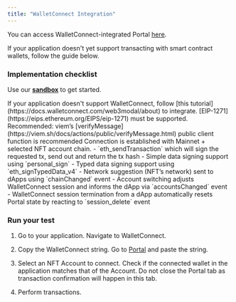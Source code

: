```yaml
---
title: "WalletConnect Integration"
---
```


You can access WalletConnect-integrated Portal [here](https://groupos.xyz/wc).

If your application doesn't yet support transacting with smart contract wallets, follow the guide below.

### Implementation checklist

Use our **[sandbox](https://codesandbox.io/p/sandbox/connect-as-nft-dapp-tm7q7m)** to get started.

<AccordionGroup>
  <Accordion title="WalletConnect Integration">
    If your application doesn't support WalletConnect, follow [this tutorial](https://docs.walletconnect.com/web3modal/about) to integrate.
  </Accordion>

  <Accordion title="Contract Signatures">
    [EIP-1271](https://eips.ethereum.org/EIPS/eip-1271) must be supported.
    <Info>Recommended: viem’s [verifyMessage](https://viem.sh/docs/actions/public/verifyMessage.html) public client function is recommended</Info>
  </Accordion>

  <Accordion title="Networks">
    Connection is established with Mainnet + selected NFT account chain.
  </Accordion>

  <Accordion title="Methods">
    - `eth_sendTransaction` which will sign the requested tx, send out and return the tx hash
    - Simple data signing support using `personal_sign`
    - Typed data signing support using `eth_signTypedData_v4`
  </Accordion>

  <Accordion title="Events">
    - Network suggestion (NFT’s network) sent to dApps using `chainChanged` event
    - Account switching adjusts WalletConnect session and informs the dApp via `accountsChanged` event
    - WalletConnect session termination from a dApp automatically resets Portal state by reacting to `session_delete` event
  </Accordion>
  
</AccordionGroup>

### Run your test

1. Go to your application. Navigate to WalletConnect.

2. Copy the WalletConnect string. Go to [Portal](https://groupos.xyz/wc) and paste the string.

3. Select an NFT Account to connect. Check if the connected wallet in the application matches that of the Account.
<Warning>Do not close the Portal tab as transaction confirmation will happen in this tab.</Warning>

4. Perform transactions. 